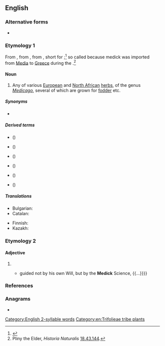 ==English==

===Alternative forms===
* {{l|en|medic}}

===Etymology 1===
From {{inh|en|enm|medike}}, from {{der|en|la|mēdica}}, from {{der|en|grc|μηδίκη}}, short for {{m|grc|Μηδικὴ πόα||Median grass}};<ref>{{R:OED Online}}</ref> so called because medick was imported from [[Media]] to [[Greece]] during the {{w|Greco-Persian Wars}}.<ref>Pliny the Elder, ''Historia Naturalis'' [[s:la:Naturalis Historia/Liber XVIII#XLIII|18.43.144]].</ref>

====Noun====
{{wikipedia}}
{{en-noun|-|s}}

# Any of various [[European]] and [[North African]] [[herb]]s, of the genus ''[[Medicago]]'', several of which are grown for [[fodder]] etc.

=====Synonyms=====
* {{l|en|burclover}}

=====Derived terms=====
* {{vern|black medick}} ({{taxlink|Medicago lupulina|species|ver=200419}})
* {{vern|purple medick}} (''{{ll|mul|Medicago sativa}}'')
* {{vern|shield medick}} ({{taxlink|Medicago scutellata|species|ver=200419}})
* {{vern|sickle medick}} ({{taxlink|Medicago falcata|species|ver=200419}})
* {{vern|tree medick}} (''{{ll|mul|Medicago arborea}}'')
* {{vern|yellow medick}} ({{taxlink|Medicago falcata|species|ver=200419}})

=====Translations=====
{{trans-top|plant of the genus ''Medicago''}}
* Bulgarian: {{t|bg|люцерна|f}}
* Catalan: {{t|ca|melgó|m}}
{{trans-mid}}
* Finnish: {{t+|fi|mailanen}}
* Kazakh: {{t|kk|жоңышқа}}
{{trans-bottom}}

===Etymology 2===

====Adjective====
{{en-adj|-}}

# {{obsolete spelling of|en|medic||medical}}
#* {{quote-book|en|year=1743|author=Martin Marley|title=The Good Confessor|page=307|passage={{...}} guided not by his own Will, but by the '''Medick''' Science, {{...}}}}

===References===
<references/>

===Anagrams===
* {{anagrams|en|a=cdeikm|Demick}}

[[Category:English 2-syllable words]]
[[Category:en:Trifolieae tribe plants]]